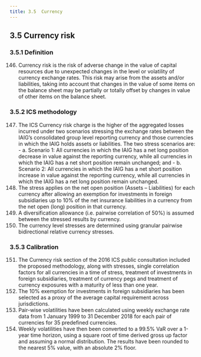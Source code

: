 ```yaml
---
title: 3.5  Currency 
---
```


## 3.5  Currency risk
### 3.5.1  Definition
146. Currency risk is the risk of adverse change in the value of capital resources due to unexpected changes in the level or volatility of currency exchange rates. This risk may arise from the assets and/or liabilities, taking into account that changes in the value of some items on the balance sheet may be partially or totally offset by changes in value of other items on the balance sheet.
### 3.5.2  ICS methodology
147. The ICS Currency risk charge is the higher of the aggregated losses incurred under two scenarios stressing the exchange rates between the IAIG’s consolidated group level reporting currency and those currencies in which the IAIG holds assets or liabilities. The two stress scenarios are:
    - a. Scenario 1: All currencies in which the IAIG has a net long position decrease in value against the reporting currency, while all currencies in which the IAIG has a net short position remain unchanged; and
    - b. Scenario 2: All currencies in which the IAIG has a net short position increase in value against the reporting currency, while all currencies in which the IAIG has a net long position remain unchanged.
148. The stress applies on the net open position (Assets – Liabilities) for each currency after allowing an exemption for investments in foreign subsidiaries up to 10% of the net insurance liabilities in a currency from the net open (long) position in that currency.
149. A diversification allowance (i.e. pairwise correlation of 50%) is assumed between the stressed results by currency.
150. The currency level stresses are determined using granular pairwise bidirectional relative currency stresses.
### 3.5.3  Calibration
151. The Currency risk section of the 2016 ICS public consultation included the proposed methodology, along with stresses, single correlation factors for all currencies in a time of stress, treatment of investments in foreign subsidiaries, treatment of currency pegs and treatment of currency exposures with a maturity of less than one year.
152. The 10% exemption for investments in foreign subsidiaries has been selected as a proxy of the average capital requirement across jurisdictions.
153. Pair-wise volatilities have been calculated using weekly exchange rate data from 1 January 1999 to 31 December 2018 for each pair of currencies for 35 predefined currencies.
154. Weekly volatilities have then been converted to a 99.5% VaR over a 1-year time horizon, using a square root of time derived gross up factor and assuming a normal distribution. The results have been rounded to the nearest 5% value, with an absolute 2% floor.
 
